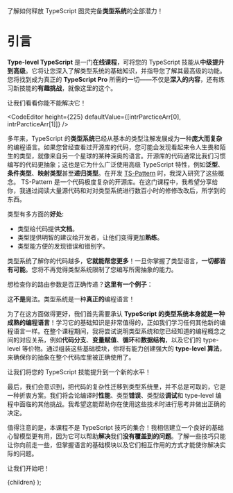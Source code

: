 

<ItalicTitle>了解如何释放 TypeScript 图灵完备**类型系统**的全部潜力！</ItalicTitle>

# 引言

**Type-level TypeScript** 是一门**在线课程**，可将您的 TypeScript 技能从**中级提升到高级**。它将让您深入了解类型系统的基础知识，并指导您了解其最高级的功能。您将找到成为真正的 **TypeScript Pro** 所需的一切——不仅是**深入的内容**，还有练习新技能的**有趣挑战**，就像这里的这个。

让我们看看你能不能解决它！

<CodeEditor
  height={225}
  defaultValue={[intrParcticeArr[0], intrParcticeArr[1]]}
/>

多年来，TypeScript 的**类型系统**已经从基本的类型注解发展成为一种**庞大而复杂**的编程语言。如果您曾经查看过开源库的代码，您可能会发现看起来令人生畏和陌生的类型，就像来自另一个星球的某种深奥的语言。开源库的代码通常比我们习惯编写的代码更抽象；这也是它为什么广泛使用高级 TypeScript 特性，例如**泛型**、**条件类型**、**映射类型**甚至**递归类型**。在开发 [TS-Pattern](https://github.com/gvergnaud/ts-pattern) 时，我深入研究了这些概念。 TS-Pattern 是一个代码极度复杂的开源库。在这门课程中，我希望分享给你，我通过阅读大量源代码和对对类型系统进行数百小时的修修改改后，所学到的东西。

类型有多方面的**好处**:

- 类型给代码提供**文档**。
- 类型提供明智的建议给开发者，让他们变得更加**熟练**。
- 类型能方便的发现错误和错别字。

类型系统了解你的代码越多，**它就能帮您更多**！一旦你掌握了类型语言，**一切都皆有可能**。您将不再觉得类型系统限制了您编写所需抽象的能力。

想检查你的路由参数是否正确传递？**这里有一个例子**：

<CodeEditor height={350} defaultValue={intrParcticeArr[2]} />

<ItalicTitle>这**不是**魔法。类型系统是一种**真正的**编程语言！</ItalicTitle>

为了在这方面做得更好，我们首先需要承认 **TypeScript 的类型系统本身就是一种成熟的编程语言**！学习它的基础知识是非常值得的，正如我们学习任何其他新的编程语言一样。在整个课程期间，我将尝试说明类型系统和您已经知道的编程概念之间的对应关系，例如**代码分支**、**变量赋值**、**循环**和**数据结构**，以及它们的 type-level 等价物。通过组装这些基础模块，你将有能力创建强大的 **type-level 算法**，来确保你的抽象在整个代码库里被正确使用了。

<ItalicTitle>让我们将您的 TypeScript 技能提升到一个新的水平！</ItalicTitle>

<PostCards />

最后，我们会意识到，把代码的复杂性迁移到类型系统里，并不总是可取的，它是一种折衷方案。我们将会论编译时**性能**、类型**错误**、类型级**调试**和 type-level 编程中面临的其他挑战。我希望这能帮助你在使用这些技术时进行思考并做出正确的决定。

值得注意的是，本课程不是 TypeScript 技巧的集合！我相信建立一个良好的基础心智模型更有用，因为它可以帮助**解决**我们**没有覆盖到的问题**。了解一些技巧只能让你向前走一些，但掌握语言的基础模块以及它们相互作用的方式才能使你解决实际的问题。

让我们开始吧！

  <PageLayout meta={meta}>{children}</PageLayout>
);
